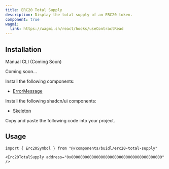 ```yaml
---
title: ERC20 Total Supply
description: Display the total supply of an ERC20 token.
component: true
wagmi:
  link: https://wagmi.sh/react/hooks/useContractRead
---
```


<ComponentPreview
  name="erc20-total-supply-demo"
  className="[&_.preview>[data-orientation=vertical]]:sm:max-w-[70%]"
/>

## Installation

<Tabs defaultValue="manual">

<TabsList>
  <TabsTrigger value="manual">Manual</TabsTrigger>
  <TabsTrigger disabled={true} value="cli">
    CLI (Coming Soon)
  </TabsTrigger>
</TabsList>

<TabsContent value="cli">

<Steps>

<Step>Coming soon...</Step>

</Steps>

</TabsContent>

<TabsContent value="manual">

<Steps>

<Step>Install the following components:</Step>

- [ErrorMessage](/docs/components/error-message)

<Step>Install the following shadcn/ui components:</Step>

- [Skeleton](https://ui.shadcn.com/docs/components/skeleton)

<Step>Copy and paste the following code into your project.</Step>

<ComponentSource name="erc20-total-supply" />

</Steps>

</TabsContent>

</Tabs>

## Usage

```tsx
import { Erc20Symbol } from "@/components/buidl/erc20-total-supply"
```

```tsx
<Erc20TotalSupply address="0x0000000000000000000000000000000000000000" />
```
